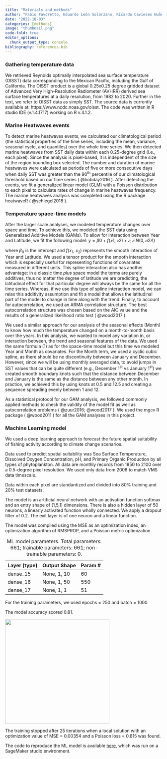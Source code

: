 ```yaml
---
title: "Materials and methods"
author: "Fabio Favoretto, Eduardo León Solórzano, Ricardo Cavieses Nuñez"
date: "2022-10-03"
categories: [methods]
image: "thumbnail.png"
code-fold: true
editor_options: 
  chunk_output_type: console
bibliography: references.bib
---
```


### Gathering temperature data

We retrieved Reynolds optimally interpolated sea surface temperature (OISST) data corresponding to the Mexican Pacific, including the Gulf of California. The OISST product is a global 0.25x0.25 degree gridded dataset of Advanced Very High-Resolution Radiometer (AVHRR) derived sea surface temperatures at a daily resolution, from 1982 to 2020. Further in the text, we refer to OISST data as simply SST. The source data is currently available at: https://www.ncdc.noaa.gov/oisst. The code was written in R studio IDE (v.1.4.1717) working on R v.4.1.2.

### Marine Heatwaves events

To detect marine heatwaves events, we calculated our climatological period (the statistical properties of the time series, including the mean, variance, seasonal cycle, and quantiles) over the whole time series. We then detected marine heatwaves from SST daily data within each 0.25-degree grid (i.e., each pixel). Since the analysis is pixel-based, it is independent of the size of the region bounding box selected. The number and duration of marine heatwaves were calculated as periods of five or more consecutive days when daily SST was greater than the 90^th^ percentile of our climatological threshold based on our time series ( @hobday2016 ). After detecting the events, we fit a generalized linear model (GLM) with a Poisson distribution to each pixel to calculate rates of change in marine heatwaves frequency. The marine heatwaves analysis was completed using the R package heatwaveR ( @schlegel2018 ).

### Temperature space-time models

After the larger scale analyses, we modeled temperature changes over space and time. To achieve this, we modeled the SST data using Generalized Additive Models (GAMs). To allow for interaction between Year and Latitude, we fit the following model: $y = β0 + f(𝑥1, 𝑥2) + 𝜀, 𝜀 ~N(0, 𝜎2Λ)$

where *β*~0~ is the intercept and *f*(𝑥~1~, 𝑥~2~) represents the smooth interaction of Year and Latitude. We used a tensor product for the smooth interaction which is especially useful for representing functions of covariates measured in different units. This spline interaction also has another advantage: in a classic time *plus* space model the terms are purely additives, thus no matter the degree of latitude we are predicting, the latitudinal effect for that particular degree will always be the same for all the time series. Whereas, if we use this type of spline interaction model, we can relax this additivity assumption and fit a model that allows the latitudinal part of the model to change in time along with the trend. Finally, to account for autocorrelation, we used an ARMA correlation structure. The best autocorrelation structure was chosen based on the AIC value and the results of a generalized likelihood ratio test ( @wood2017 ).

We used a similar approach for our analysis of the seasonal effects (Month) to know how much the temperature changed on a month-to-month basis over the years. In this analysis, we wanted to model any variation in, or interaction between, the trend and seasonal features of the data. We used the same formula (1) as for the space-time model but this time we modeled Year and Month as covariates. For the Month term, we used a cyclic cubic spline, as there should be no discontinuity between January and December. However, since we will be using monthly averaged data, to avoid jumps in SST values that can be quite different (e.g., December 1^st^ vs January 1^st^) we created smooth boundary knots such that the distance between December and January is the same as the distance between any other month. In practice, we achieved this by using knots at 0.5 and 12.5 and creating a sequence spreading evenly between 1 and 12.

As a statistical protocol for our GAM analysis, we followed commonly applied methods to check the validity of the model fit as well as autocorrelation problems ( @zuur2016; @wood2017 ). We used the mgcv R package ( @wood2011 ) for all the GAM analyses in this project.

### Machine Learning model

We used a deep learning approach to forecast the future spatial suitability of fishing activity according to climate change scenarios.

Data used to predict spatial suitability was Sea Surface Temperature, Dissolved Oxygen Concentration, pH, and Primary Organic Production by all types of phytoplankton. All data are monthly records from 1850 to 2100 over a 0.5-degree pixel resolution. We used only data from 2008 to match VMS data timescale.

Data within each pixel are standardized and divided into 80% training and 20% test datasets.

The model is an artificial neural network with an activation function softmax and an entry shape of (1,5,1) dimensions. There is also a hidden layer of 50 neurons, a linearly activated function wholly connected. We apply a dropout filter of 0.2. The exit layer is of one neuron and a linear function.

The model was compiled using the MSE as an optimization index, an optimization algorithm of RMSPROP, and a Poisson metric optimization.

| Layer (type) | Output Shape | Param \# |
|--------------|--------------|----------|
| dense_15     | None, 1, 10  | 60       |
| dense_16     | None, 1, 50  | 550      |
| dense_17     | None, 1, 1   | 51       |

: ML model parameters. Total parameters: 661; trainable parameters: 661; non-trainable parameters: 0.

For the training parameters, we used epochs = 250 and batch = 1000.

The model accuracy scored 0.81.

![](images/paste-5DDA6AA6.png){fig-align="center" width="335"}

The training stopped after 25 iterations when a local solution with an optimization value of MSE = 0.00354 and a Poisson loss = 0.815 was found.

The code to reproduce the ML model is available [here](https://github.com/CBMC-GCMP/accelerator-grant-cbmc/blob/master/code/modelo-PGeneral.ipynb), which was run on a SageMaker studio environment.
